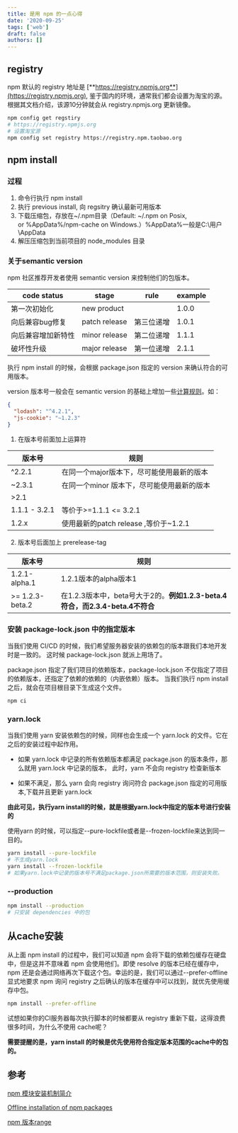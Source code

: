 ```yaml
---
title: 是用 npm 的一点心得
date: '2020-09-25'
tags: ['web']
draft: false
authors: []
---
```


## registry

npm 默认的 registry 地址是 [**https://registry.npmjs.org**](https://registry.npmjs.org),
鉴于国内的环境，通常我们都会设置为淘宝的源。根据其文档介绍，该源10分钟就会从 registry.npmjs.org 更新镜像。

```bash
npm config get regstiry
# https://registry.npmjs.org
# 设置淘宝源
npm config set registry https://registry.npm.taobao.org
```

## npm install

### 过程

1. 命令行执行 npm install
2. 执行 previous install, 向 regsitry 确认最新可用版本
3. 下载压缩包，存放在~/.npm目录（Default: ~/.npm on Posix, or %AppData%/npm-cache on Windows.）%AppData%一般是C:\用户\AppData
4. 解压压缩包到当前项目的 node_modules 目录

### 关于semantic version

npm 社区推荐开发者使用 semantic version 来控制他们的包版本。

| code status        | stage         | rule       | example |
| ------------------ | ------------- | ---------- | ------- |
| 第一次初始化       | new product   |            | 1.0.0   |
| 向后兼容bug修复    | patch release | 第三位递增 | 1.0.1   |
| 向后兼容增加新特性 | minor release | 第二位递增 | 1.1.1   |
| 破坏性升级         | major release | 第一位递增 | 2.1.1   |

执行 npm install 的时候，会根据 package.json 指定的 version 来确认符合的可用版本。

version 版本号一般会在 semantic version 的基础上增加一些[计算规则](https://github.com/npm/node-semver#ranges)。如：

```json
{
  "lodash": "^4.2.1",
  "js-cookie": "~1.2.3"
}
```

1. 在版本号前面加上运算符

| 版本号        | 规则                                       |
| ------------- | ------------------------------------------ |
| ^2.2.1        | 在同一个major版本下，尽可能使用最新的版本  |
| ~2.3.1        | 在同一个minor 版本下，尽可能使用最新的版本 |
| >2.1          |                                            |
| 1.1.1 - 3.2.1 | 等价于>=1.1.1 \<= 3.2.1                    |
| 1.2.x         | 使用最新的patch release ,等价于~1.2.1      |

2. 版本号后面加上 prerelease-tag

| 版本号          | 规则                                                                         |
| --------------- | ---------------------------------------------------------------------------- |
| 1.2.1-alpha.1   | 1.2.1版本的alpha版本1                                                        |
| >= 1.2.3-beta.2 | 在1.2.3版本中，beta号大于2的。**例如1.2.3-beta.4符合，而2.3.4-beta.4不符合** |

### 安装 package-lock.json 中的指定版本

当我们使用 CI/CD 的时候，我们希望服务器安装的依赖包的版本跟我们本地开发时是一致的。
这时候 package-lock.json 就派上用场了。

package.json 指定了我们项目的依赖版本，package-lock.json 不仅指定了项目的依赖版本，还指定了依赖的依赖的（内嵌依赖）版本。
当我们执行 npm install 之后，就会在项目根目录下生成这个文件。

```bash
npm ci
```

### yarn.lock

当我们使用 yarn 安装依赖包的时候，同样也会生成一个 yarn.lock 的文件。它在之后的安装过程中起作用。

- 如果 yarn.lock 中记录的所有依赖版本都满足 package.json 的版本条件，那么就用 yarn.lock 中记录的版本，
  此时，yarn 不会向 registry 检查新版本

- 如果不满足，那么 yarn 会向 registry 询问符合 package.json 指定的可用版本,下载并且更新 yarn.lock

**由此可见，执行yarn install的时候，就是根据yarn.lock中指定的版本号进行安装的**

使用yarn 的时候，可以指定--pure-lockfile或者是--frozen-lockfile来达到同一目的。

```bash
yarn install --pure-lockfile
# 不生成yarn.lock
yarn install --frozen-lockfile
# 如果yarn.lock中记录的版本号不满足package.json所需要的版本范围，则安装失败。
```

### --production

```bash
npm install --production
# 只安装 dependencies 中的包
```

## 从cache安装

从上面 npm install 的过程中，我们可以知道 npm 会将下载的依赖包缓存在硬盘中，但是这并不意味着 npm 会使用他们。即使 resolve 的版本已经在缓存中，npm 还是会通过网络再次下载这个包。幸运的是，我们可以通过--prefer-offline 显式地要求 npm 询问 registry 之后确认的版本在缓存中可以找到，就优先使用缓存中包。

```bash
npm install --prefer-offline
```

试想如果你的CI服务器每次执行脚本的时候都要从 registry 重新下载，这得浪费很多时间，为什么不使用 cache呢？

**需要提醒的是，yarn install 的时候是优先使用符合指定版本范围的cache中的包的。**

## 参考

[npm 模块安装机制简介](http://www.ruanyifeng.com/blog/2016/01/npm-install.html)

[Offline installation of npm packages](https://addyosmani.com/blog/using-npm-offline/)

[npm 版本range](https://github.com/npm/node-semver#ranges)
